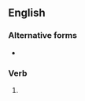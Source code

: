 ==English==

===Alternative forms===
* {{l|en|taxiing}}

===Verb===
{{head|en|verb form}}

# {{present participle of|en|taxi|nocat=1}}